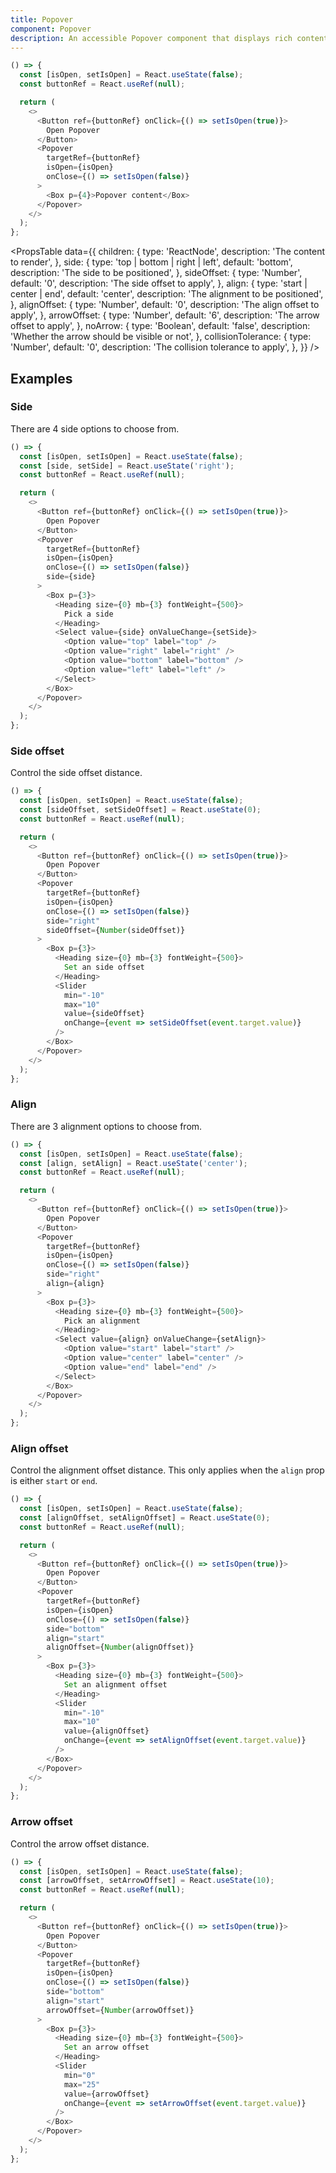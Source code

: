 ```yaml
---
title: Popover
component: Popover
description: An accessible Popover component that displays rich content as a result of clicking on a target.
---
```


```js live removeFragment
() => {
  const [isOpen, setIsOpen] = React.useState(false);
  const buttonRef = React.useRef(null);

  return (
    <>
      <Button ref={buttonRef} onClick={() => setIsOpen(true)}>
        Open Popover
      </Button>
      <Popover
        targetRef={buttonRef}
        isOpen={isOpen}
        onClose={() => setIsOpen(false)}
      >
        <Box p={4}>Popover content</Box>
      </Popover>
    </>
  );
};
```

<PropsTable
  data={{
    children: {
      type: 'ReactNode',
      description: 'The content to render',
    },
    side: {
      type: 'top | bottom | right | left',
      default: 'bottom',
      description: 'The side to be positioned',
    },
    sideOffset: {
      type: 'Number',
      default: '0',
      description: 'The side offset to apply',
    },
    align: {
      type: 'start | center | end',
      default: 'center',
      description: 'The alignment to be positioned',
    },
    alignOffset: {
      type: 'Number',
      default: '0',
      description: 'The align offset to apply',
    },
    arrowOffset: {
      type: 'Number',
      default: '6',
      description: 'The arrow offset to apply',
    },
    noArrow: {
      type: 'Boolean',
      default: 'false',
      description: 'Whether the arrow should be visible or not',
    },
    collisionTolerance: {
      type: 'Number',
      default: '0',
      description: 'The collision tolerance to apply',
    },
  }}
/>

## Examples

### Side

There are 4 side options to choose from.

```js live removeFragment
() => {
  const [isOpen, setIsOpen] = React.useState(false);
  const [side, setSide] = React.useState('right');
  const buttonRef = React.useRef(null);

  return (
    <>
      <Button ref={buttonRef} onClick={() => setIsOpen(true)}>
        Open Popover
      </Button>
      <Popover
        targetRef={buttonRef}
        isOpen={isOpen}
        onClose={() => setIsOpen(false)}
        side={side}
      >
        <Box p={3}>
          <Heading size={0} mb={3} fontWeight={500}>
            Pick a side
          </Heading>
          <Select value={side} onValueChange={setSide}>
            <Option value="top" label="top" />
            <Option value="right" label="right" />
            <Option value="bottom" label="bottom" />
            <Option value="left" label="left" />
          </Select>
        </Box>
      </Popover>
    </>
  );
};
```

### Side offset

Control the side offset distance.

```js live removeFragment
() => {
  const [isOpen, setIsOpen] = React.useState(false);
  const [sideOffset, setSideOffset] = React.useState(0);
  const buttonRef = React.useRef(null);

  return (
    <>
      <Button ref={buttonRef} onClick={() => setIsOpen(true)}>
        Open Popover
      </Button>
      <Popover
        targetRef={buttonRef}
        isOpen={isOpen}
        onClose={() => setIsOpen(false)}
        side="right"
        sideOffset={Number(sideOffset)}
      >
        <Box p={3}>
          <Heading size={0} mb={3} fontWeight={500}>
            Set an side offset
          </Heading>
          <Slider
            min="-10"
            max="10"
            value={sideOffset}
            onChange={event => setSideOffset(event.target.value)}
          />
        </Box>
      </Popover>
    </>
  );
};
```

### Align

There are 3 alignment options to choose from.

```js live removeFragment
() => {
  const [isOpen, setIsOpen] = React.useState(false);
  const [align, setAlign] = React.useState('center');
  const buttonRef = React.useRef(null);

  return (
    <>
      <Button ref={buttonRef} onClick={() => setIsOpen(true)}>
        Open Popover
      </Button>
      <Popover
        targetRef={buttonRef}
        isOpen={isOpen}
        onClose={() => setIsOpen(false)}
        side="right"
        align={align}
      >
        <Box p={3}>
          <Heading size={0} mb={3} fontWeight={500}>
            Pick an alignment
          </Heading>
          <Select value={align} onValueChange={setAlign}>
            <Option value="start" label="start" />
            <Option value="center" label="center" />
            <Option value="end" label="end" />
          </Select>
        </Box>
      </Popover>
    </>
  );
};
```

### Align offset

Control the alignment offset distance. This only applies when the `align` prop is either `start` or `end`.

```js live removeFragment
() => {
  const [isOpen, setIsOpen] = React.useState(false);
  const [alignOffset, setAlignOffset] = React.useState(0);
  const buttonRef = React.useRef(null);

  return (
    <>
      <Button ref={buttonRef} onClick={() => setIsOpen(true)}>
        Open Popover
      </Button>
      <Popover
        targetRef={buttonRef}
        isOpen={isOpen}
        onClose={() => setIsOpen(false)}
        side="bottom"
        align="start"
        alignOffset={Number(alignOffset)}
      >
        <Box p={3}>
          <Heading size={0} mb={3} fontWeight={500}>
            Set an alignment offset
          </Heading>
          <Slider
            min="-10"
            max="10"
            value={alignOffset}
            onChange={event => setAlignOffset(event.target.value)}
          />
        </Box>
      </Popover>
    </>
  );
};
```

### Arrow offset

Control the arrow offset distance.

```js live removeFragment
() => {
  const [isOpen, setIsOpen] = React.useState(false);
  const [arrowOffset, setArrowOffset] = React.useState(10);
  const buttonRef = React.useRef(null);

  return (
    <>
      <Button ref={buttonRef} onClick={() => setIsOpen(true)}>
        Open Popover
      </Button>
      <Popover
        targetRef={buttonRef}
        isOpen={isOpen}
        onClose={() => setIsOpen(false)}
        side="bottom"
        align="start"
        arrowOffset={Number(arrowOffset)}
      >
        <Box p={3}>
          <Heading size={0} mb={3} fontWeight={500}>
            Set an arrow offset
          </Heading>
          <Slider
            min="0"
            max="25"
            value={arrowOffset}
            onChange={event => setArrowOffset(event.target.value)}
          />
        </Box>
      </Popover>
    </>
  );
};
```
